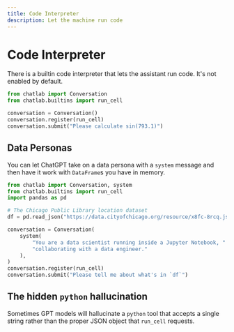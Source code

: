 ```yaml
---
title: Code Interpreter
description: Let the machine run code
---
```



# Code Interpreter

There is a builtin code interpreter that lets the assistant run code. It's not enabled by default.

```python cell count=1
from chatlab import Conversation
from chatlab.builtins import run_cell

conversation = Conversation()
conversation.register(run_cell)
conversation.submit("Please calculate sin(793.1)")
```

<OutputBlock>
  <ChatFunctionCall
    name="run_cell"
    input={'{\n  "code": "import math\\nmath.sin(793.1)"\n}'}
    output="0.9884482539459452"
  />
</OutputBlock>

## Data Personas

You can let ChatGPT take on a data persona with a `system` message and then have it work with `DataFrame`s you have in memory.

```python cell count=1
from chatlab import Conversation, system
from chatlab.builtins import run_cell
import pandas as pd

# The Chicago Public Library location dataset
df = pd.read_json("https://data.cityofchicago.org/resource/x8fc-8rcq.json")

conversation = Conversation(
    system(
        "You are a data scientist running inside a Jupyter Notebook, "
        "collaborating with a data engineer."
    ),
)
conversation.register(run_cell)
conversation.submit("Please tell me about what's in `df`")
```

## The hidden `python` hallucination

Sometimes GPT models will hallucinate a `python` tool that accepts a single string rather than the proper JSON object that `run_cell` requests.

```

```
